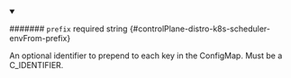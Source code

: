 
<details className="config-field" data-expandable="false" open>
<summary>

####### `prefix` <span className="config-field-required" data-required="false">required</span> <span className="config-field-type">string</span> <span className="config-field-default"></span> <span className="config-field-enum"></span> {#controlPlane-distro-k8s-scheduler-envFrom-prefix}

An optional identifier to prepend to each key in the ConfigMap. Must be a C_IDENTIFIER.

</summary>



</details>
